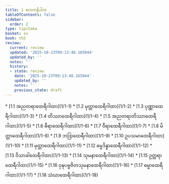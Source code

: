 ```yaml
---
title: 1 ဧကကနိပါတ
tableOfContents: false
sidebar:
  order: 2
type: tipitaka
basket: su
book: th2
review:
  current: review
  updated: '2025-10-23T09:13:48.165044'
  updated_by: ''
  notes: ''
  history:
  - state: review
    date: '2025-10-23T09:13:48.165044'
    updated_by: ''
    notes: ''
    previous_state: draft
---
```



<ReviewStatus review={frontmatter.review} showDetails={true} />

<HypothesisAnnotation frontmatter={frontmatter} />

<DynamicBreadcrumb />



<TableOfContents book="th2" section="1">
* [1.1 အညတရာထေရီဂါထာ](1/1-1)
* [1.2 မုတ္တာထေရီဂါထာ](1/1-2)
* [1.3 ပုဏ္ဏာထေရီဂါထာ](1/1-3)
* [1.4 တိဿာထေရီဂါထာ](1/1-4)
* [1.5 အညတရာတိဿာထေရီဂါထာ](1/1-5)
* [1.6 ဓီရာထေရီဂါထာ](1/1-6)
* [1.7 ဝီရာထေရီဂါထာ](1/1-7)
* [1.8 မိတ္တာထေရီဂါထာ](1/1-8)
* [1.9 ဘဒြာထေရီဂါထာ](1/1-9)
* [1.10 ဥပသမာထေရီဂါထာ](1/1-10)
* [1.11 မုတ္တာထေရီဂါထာ](1/1-11)
* [1.12 ဓမ္မဒိန္နာထေရီဂါထာ](1/1-12)
* [1.13 ဝိသာခါထေရီဂါထာ](1/1-13)
* [1.14 သုမနာထေရီဂါထာ](1/1-14)
* [1.15 ဥတ္တရာထေရီဂါထာ](1/1-15)
* [1.16 ဝုဍ္ဎပဗ္ဗဇိတသုမနာထေရီဂါထာ](1/1-16)
* [1.17 ဓမ္မာထေရီဂါထာ](1/1-17)
* [1.18 သံဃာထေရီဂါထာ](1/1-18)
</TableOfContents>